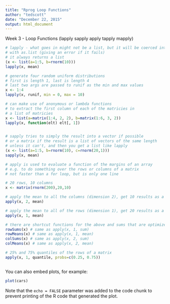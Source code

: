 ```yaml
---
title: "Rprog Loop Functions"
author: "tedscott"
date: "December 22, 2015"
output: html_document
---
```


Week 3 - Loop Functions (lapply sapply apply tapply mapply)

```r
# lapply - what goes in might not be a list, but it will be coerced into a list
# with as.list (giving an error if it fails)
# it always returns a list
(x <- list(a=1:5, b=rnorm(10)))
lapply(x, mean)

# generate four random uniform distributions
# first is length 1, last is length 4
# last two args are passed to runif as the min and max values
x <- 1:4
lapply(x, runif, min = 0, max = 10)

# can make use of anonymous or lambda functions
# to extract the first column of each of the matricies in
# a list of matricies
x <- list(a=matrix(1:4, 2, 2), b=matrix(1:6, 3, 2))
lapply(x, function(elt) elt[, 1])


# sapply tries to simply the result into a vector if possible
# or a matrix if the result is a list of vectors of the same length
# unless it can't, and then you get a list like lapply
(x <- list(a=1:5, b=rnorm(10), c=rnorm(20,1)))
sapply(x, mean)

# apply is used to evaluate a function of the margins of an array
# e.g. to do something over the rows or columns of a matrix
# not faster than a for loop, but is only one line

# 20 rows, 10 columns
x <- matrix(rnorm(200),20,10) 

# apply the mean to all the columns (dimension 2), get 10 results as a vector
apply(x, 2, mean) 

# apply the mean to all of the rows (dimension 1), get 20 results as a vector
apply(x, 1, mean)

# there are shortcut functions for the above and sums that are optimized
rowSums(x) # same as apply(x, 1, sum)
rowMeans(x) # same as apply(x, 1, mean)
colSums(x) # same as apply(x, 2, sum)
colMeans(x) # same as apply(x, 2, mean)

# 25% and 75% quantiles of the rows of a matrix
apply(x, 1, quantile, probs=c(0.25, 0.75))



```

You can also embed plots, for example:

```r
plot(cars)
```

Note that the `echo = FALSE` parameter was added to the code chunk to prevent printing of the R code that generated the plot.
